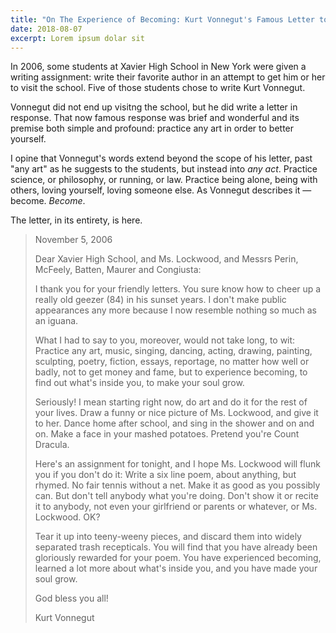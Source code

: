 ```yaml
---
title: "On The Experience of Becoming: Kurt Vonnegut's Famous Letter to Five High School Students"
date: 2018-08-07
excerpt: Lorem ipsum dolar sit
---
```


In 2006, some students at Xavier High School in New York were given a writing assignment: write their favorite author in an attempt to get him or her to visit the school. Five of those students chose to write Kurt Vonnegut.

Vonnegut did not end up visitng the school, but he did write a letter in response. That now famous response was brief and wonderful and its premise both simple and profound: practice any art in order to better yourself.

I opine that Vonnegut's words extend beyond the scope of his letter, past "any art" as he suggests to the students, but instead into _any act_. Practice science, or philosophy, or running, or law. Practice being alone, being with others, loving yourself, loving someone else. As Vonnegut describes it — become. _Become_.

The letter, in its entirety, is here.

> November 5, 2006
>
> Dear Xavier High School, and Ms. Lockwood, and Messrs Perin, McFeely, Batten, Maurer and Congiusta:
>
> I thank you for your friendly letters. You sure know how to cheer up a really old geezer (84) in his sunset years. I don't make public appearances any more because I now resemble nothing so much as an iguana.
>
> What I had to say to you, moreover, would not take long, to wit: Practice any art, music, singing, dancing, acting, drawing, painting, sculpting, poetry, fiction, essays, reportage, no matter how well or badly, not to get money and fame, but to experience becoming, to find out what's inside you, to make your soul grow.
>
> Seriously! I mean starting right now, do art and do it for the rest of your lives. Draw a funny or nice picture of Ms. Lockwood, and give it to her. Dance home after school, and sing in the shower and on and on. Make a face in your mashed potatoes. Pretend you're Count Dracula.
>
> Here's an assignment for tonight, and I hope Ms. Lockwood will flunk you if you don't do it: Write a six line poem, about anything, but rhymed. No fair tennis without a net. Make it as good as you possibly can. But don't tell anybody what you're doing. Don't show it or recite it to anybody, not even your girlfriend or parents or whatever, or Ms. Lockwood. OK?
>
> Tear it up into teeny-weeny pieces, and discard them into widely separated trash recepticals. You will find that you have already been gloriously rewarded for your poem. You have experienced becoming, learned a lot more about what's inside you, and you have made your soul grow.
>
> God bless you all!
>
> Kurt Vonnegut
